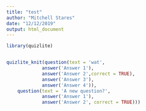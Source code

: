 ```yaml
---
title: "test"
author: "Mitchell Stares"
date: "12/12/2019"
output: html_document
---
```


```r
library(quizlite)
```


```r

```


```r
quizlite_knit(question(text = 'wat',
             answer('Answer 1'),
             answer('Answer 2',correct = TRUE),
             answer('Answer 3'),
             answer('Answer 4')),
    question(text = 'A new question?',
             answer('Answer 1'),
             answer('Answer 2', correct = TRUE)))
```
